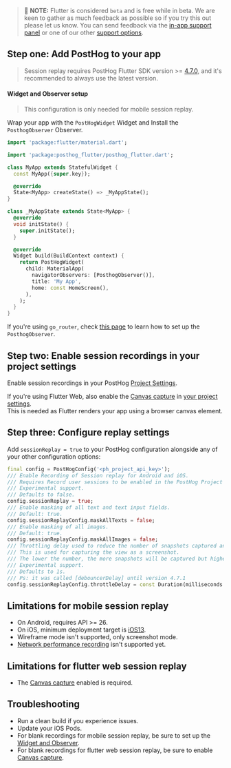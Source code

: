> 🚧 **NOTE:** Flutter is considered `beta` and is free while in beta. We are keen to gather as much feedback as possible so if you try this out please let us know. You can send feedback via the [in-app support panel](https://us.posthog.com#panel=support%3Afeedback%3Asession_replay%3Alow) or one of our other [support options](/docs/support-options).

## Step one: Add PostHog to your app

> Session replay requires PostHog Flutter SDK version >= [4.7.0](https://github.com/PostHog/posthog-flutter/releases), and it's recommended to always use the latest version.




<FlutterInstall />

#### Widget and Observer setup

> This configuration is only needed for mobile session replay.

Wrap your app with the `PostHogWidget` Widget and Install the `PosthogObserver` Observer.

```dart
import 'package:flutter/material.dart';

import 'package:posthog_flutter/posthog_flutter.dart';

class MyApp extends StatefulWidget {
  const MyApp({super.key});

  @override
  State<MyApp> createState() => _MyAppState();
}

class _MyAppState extends State<MyApp> {
  @override
  void initState() {
    super.initState();
  }

  @override
  Widget build(BuildContext context) {
    return PostHogWidget(
      child: MaterialApp(
        navigatorObservers: [PosthogObserver()],
        title: 'My App',
        home: const HomeScreen(),
      ),
    );
  }
}
```

If you're using `go_router`, check [this page](/docs/libraries/flutter#capturing-screen-views) to learn how to set up the `PosthogObserver`.

## Step two: Enable session recordings in your project settings

Enable session recordings in your PostHog [Project Settings](https://app.posthog.com/project/settings).

If you're using Flutter Web, also enable the [Canvas capture](/docs/session-replay/canvas-recording) in [your project settings](https://us.posthog.com/settings/project-replay).  
This is needed as Flutter renders your app using a browser canvas element.

<ProductScreenshot
  imageLight={EnableSessionReplayLight} 
  imageDark={EnableSessionReplayDark} 
  alt="Enable session recordings in your PostHog'"
  classes="rounded"
/>

## Step three: Configure replay settings  

Add `sessionReplay = true` to your PostHog configuration alongside any of your other configuration options:

```dart
final config = PostHogConfig('<ph_project_api_key>');
/// Enable Recording of Session replay for Android and iOS.
/// Requires Record user sessions to be enabled in the PostHog Project Settings.
/// Experimental support.
/// Defaults to false.
config.sessionReplay = true;
/// Enable masking of all text and text input fields.
/// Default: true.
config.sessionReplayConfig.maskAllTexts = false;
/// Enable masking of all images.
/// Default: true.
config.sessionReplayConfig.maskAllImages = false;
/// Throttling delay used to reduce the number of snapshots captured and reduce performance impact.
/// This is used for capturing the view as a screenshot.
/// The lower the number, the more snapshots will be captured but higher the performance impact.
/// Experimental support.
/// Defaults to 1s.
/// Ps: it was called [debouncerDelay] until version 4.7.1
config.sessionReplayConfig.throttleDelay = const Duration(milliseconds: 1000);
```

## Limitations for mobile session replay

- On Android, requires API >= 26.
- On iOS, minimum deployment target is [iOS13](/docs/libraries/ios).
- Wireframe mode isn't supported, only screenshot mode.
- [Network performance recording](docs/session-replay/network-recording) isn't supported yet.

## Limitations for flutter web session replay

- The [Canvas capture](/docs/session-replay/canvas-recording) enabled is required.

## Troubleshooting

- Run a clean build if you experience issues.
- Update your iOS Pods.
- For blank recordings for mobile session replay, be sure to set up the [Widget and Observer](/docs/session-replay/installation?tab=Flutter#widget-and-observer-setup).
- For blank recordings for flutter web session replay, be sure to enable [Canvas capture](/docs/session-replay/canvas-recording).
